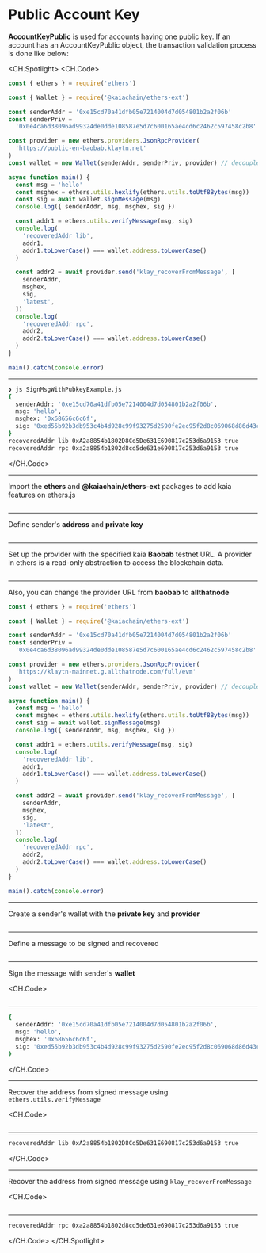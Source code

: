# Public Account Key

**AccountKeyPublic** is used for accounts having one public key. If an account has an AccountKeyPublic object, the transaction validation process is done like below:

<CH.Spotlight>
<CH.Code>

```js SignMsgWithPubkeyExample.js
const { ethers } = require('ethers')

const { Wallet } = require('@kaiachain/ethers-ext')

const senderAddr = '0xe15cd70a41dfb05e7214004d7d054801b2a2f06b'
const senderPriv =
  '0x0e4ca6d38096ad99324de0dde108587e5d7c600165ae4cd6c2462c597458c2b8'

const provider = new ethers.providers.JsonRpcProvider(
  'https://public-en-baobab.klaytn.net'
)
const wallet = new Wallet(senderAddr, senderPriv, provider) // decoupled account

async function main() {
  const msg = 'hello'
  const msghex = ethers.utils.hexlify(ethers.utils.toUtf8Bytes(msg))
  const sig = await wallet.signMessage(msg)
  console.log({ senderAddr, msg, msghex, sig })

  const addr1 = ethers.utils.verifyMessage(msg, sig)
  console.log(
    'recoveredAddr lib',
    addr1,
    addr1.toLowerCase() === wallet.address.toLowerCase()
  )

  const addr2 = await provider.send('klay_recoverFromMessage', [
    senderAddr,
    msghex,
    sig,
    'latest',
  ])
  console.log(
    'recoveredAddr rpc',
    addr2,
    addr2.toLowerCase() === wallet.address.toLowerCase()
  )
}

main().catch(console.error)
```

---

```zsh output
❯ js SignMsgWithPubkeyExample.js
{
  senderAddr: '0xe15cd70a41dfb05e7214004d7d054801b2a2f06b',
  msg: 'hello',
  msghex: '0x68656c6c6f',
  sig: '0xed55b92b3db953c4b4d928c99f93275d2590fe2ec95f2d8c069068d86d43ce0c0d1206f297351c6a0dfaba9c24d1a2ac293ac8f8a73d16c2b0c39ce90bc36ab71b'
}
recoveredAddr lib 0xA2a8854b1802D8Cd5De631E690817c253d6a9153 true
recoveredAddr rpc 0xa2a8854b1802d8cd5de631e690817c253d6a9153 true
```

</CH.Code>

---

Import the **ethers** and **@kaiachain/ethers-ext** packages to add kaia features on ethers.js

```js SignMsgWithPubkeyExample.js focus=1:3

```

---

Define sender's **address** and **private key**

```js SignMsgWithPubkeyExample.js focus=5:6

```

---

Set up the provider with the specified kaia **Baobab** testnet URL. A provider in ethers is a read-only abstraction to access the blockchain data.

```js SignMsgWithPubkeyExample.js focus=8

```

---

Also, you can change the provider URL from **baobab** to **allthatnode**

```js SignMsgWithPubkeyExample.js focus=8
const { ethers } = require('ethers')

const { Wallet } = require('@kaiachain/ethers-ext')

const senderAddr = '0xe15cd70a41dfb05e7214004d7d054801b2a2f06b'
const senderPriv =
  '0x0e4ca6d38096ad99324de0dde108587e5d7c600165ae4cd6c2462c597458c2b8'

const provider = new ethers.providers.JsonRpcProvider(
  'https://klaytn-mainnet.g.allthatnode.com/full/evm'
)
const wallet = new Wallet(senderAddr, senderPriv, provider) // decoupled account

async function main() {
  const msg = 'hello'
  const msghex = ethers.utils.hexlify(ethers.utils.toUtf8Bytes(msg))
  const sig = await wallet.signMessage(msg)
  console.log({ senderAddr, msg, msghex, sig })

  const addr1 = ethers.utils.verifyMessage(msg, sig)
  console.log(
    'recoveredAddr lib',
    addr1,
    addr1.toLowerCase() === wallet.address.toLowerCase()
  )

  const addr2 = await provider.send('klay_recoverFromMessage', [
    senderAddr,
    msghex,
    sig,
    'latest',
  ])
  console.log(
    'recoveredAddr rpc',
    addr2,
    addr2.toLowerCase() === wallet.address.toLowerCase()
  )
}

main().catch(console.error)
```

---

Create a sender's wallet with the **private key** and **provider**

```js SignMsgWithPubkeyExample.js focus=9

```

---

Define a message to be signed and recovered

```js SignMsgWithPubkeyExample.js focus=12

```

---

Sign the message with sender's **wallet**

<CH.Code>
```js SignMsgWithPubkeyExample.js focus=13:15

````
---

```zsh output
{
  senderAddr: '0xe15cd70a41dfb05e7214004d7d054801b2a2f06b',
  msg: 'hello',
  msghex: '0x68656c6c6f',
  sig: '0xed55b92b3db953c4b4d928c99f93275d2590fe2ec95f2d8c069068d86d43ce0c0d1206f297351c6a0dfaba9c24d1a2ac293ac8f8a73d16c2b0c39ce90bc36ab71b'
}
````

</CH.Code>

---

Recover the address from signed message using `ethers.utils.verifyMessage`

<CH.Code>
```js SignMsgWithPubkeyExample.js focus=17:18

````
---

```zsh output
recoveredAddr lib 0xA2a8854b1802D8Cd5De631E690817c253d6a9153 true
````

</CH.Code>

---

Recover the address from signed message using `klay_recoverFromMessage`

<CH.Code>
```js SignMsgWithPubkeyExample.js focus=20:21

````
---
```zsh output
recoveredAddr rpc 0xa2a8854b1802d8cd5de631e690817c253d6a9153 true
````

</CH.Code>
</CH.Spotlight>
